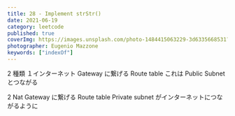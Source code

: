 ```yaml
---
title: 28 - Implement strStr()
date: 2021-06-19
category: leetcode
published: true
coverImg: https://images.unsplash.com/photo-1484415063229-3d6335668531?ixid=MnwxMjA3fDB8MHxwaG90by1wYWdlfHx8fGVufDB8fHx8&ixlib=rb-1.2.1&auto=format&fit=crop&w=1576&q=80
photographer: Eugenio Mazzone
keywords: ["indexOf"]
---
```


2 種類
１インターネット Gateway に繋げる Route table
これは Public Subnet とつながる

2 Nat Gateway に繋げる Route table
Private subnet がインターネットにつながるように
